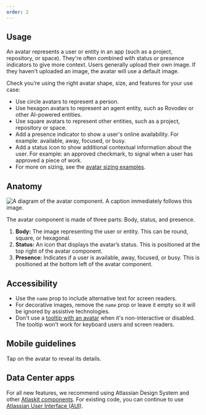 ```yaml
---
order: 2
---
```


## Usage

An avatar represents a user or entity in an app (such as a project, repository, or space). They're
often combined with status or presence indicators to give more context. Users generally upload their
own image. If they haven't uploaded an image, the avatar will use a default image.

Check you’re using the right avatar shape, size, and features for your use case:

- Use circle avatars to represent a person.
- Use hexagon avatars to represent an agent entity, such as Rovodev or other AI-powered entities.
- Use square avatars to represent other entities, such as a project, repository or space.
- Add a presence indicator to show a user's online availability. For example: available, away,
  focused, or busy.
- Add a status icon to show additional contextual information about the user. For example: an
  approved checkmark, to signal when a user has approved a piece of work.
- For more on sizing, see the [avatar sizing examples](/components/avatar/examples#size).

## Anatomy

![A diagram of the avatar component. A caption immediately follows this image.](images/avatar-anatomy.png)

The avatar component is made of three parts: Body, status, and presence.

1. **Body:** The image representing the user or entity. This can be round, square, or hexagonal.
2. **Status:** An icon that displays the avatar’s status. This is positioned at the top right of the
   avatar component.
3. **Presence:** Indicates if a user is available, away, focused, or busy. This is positioned at the
   bottom left of the avatar component.

## Accessibility

- Use the `name` prop to include alternative text for screen readers.
- For decorative images, remove the `name` prop or leave it empty so it will be ignored by assistive
  technologies.
- Don't use a [tooltip with an avatar](examples#displaying-a-tooltip) when it's non-interactive or
  disabled. The tooltip won't work for keyboard users and screen readers.

## Mobile guidelines

Tap on the avatar to reveal its details.

## Data Center apps

For all new features, we recommend using Atlassian Design System and other
[Atlaskit components](https://atlaskit.atlassian.com/). For existing code, you can continue to use
[Atlassian User Interface (AUI)](https://aui.atlassian.com/).
